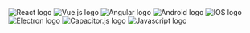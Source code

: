 <div style={{
  display: "flex",
  flexDirection: "row",
  alignItems: "center",
  justifyContent: "start",
  flexWrap: "wrap"
}}>
<img src="/img/logos/react.svg" alt="React logo" style={{width: "50px", margin: "0px", marginRight: "40px", marginTop: "10px"}}/>
<img src="/img/logos/vue.svg" alt="Vue.js logo" style={{width: "50px", margin: "0px", marginRight: "40px", marginTop: "10px"}}/>
<img src="/img/logos/angular.svg" alt="Angular logo" style={{width: "65px", margin: "0px", marginRight: "40px", marginTop: "10px"}}/>
<img src="/img/logos/android.svg" alt="Android logo" style={{width: "50px", margin: "0px", marginRight: "40px", marginTop: "10px"}}/>
<img src="/img/logos/ios.svg" alt="IOS logo" style={{width: "50px", margin: "0px", marginRight: "40px", marginTop: "10px"}}/>
<img src="/img/logos/electron.svg" alt="Electron logo" style={{width: "60px", margin: "0px", marginRight: "40px", marginTop: "10px"}}/>
<img src="/img/logos/capacitor-js.svg" alt="Capacitor.js logo" style={{width: "60px", margin: "0px", marginRight: "40px", marginTop: "10px"}}/>
<img src="/img/logos/js_logo.svg" alt="Javascript logo" style={{width: "50px", margin: "0px", marginRight: "40px", marginTop: "10px"}}/>
</div>